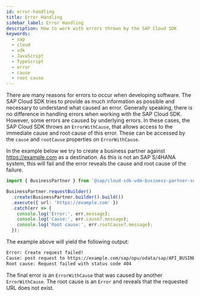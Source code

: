```yaml
---
id: error-handling
title: Error Handling
sidebar_label: Error Handling
description: How to work with errors thrown by the SAP Cloud SDK
keywords:
  - sap
  - cloud
  - sdk
  - JavaScript
  - TypeScript
  - error
  - cause
  - root cause
---
```


There are many reasons for errors to occur when developing software.
The SAP Cloud SDK tries to provide as much information as possible and necessary to understand what caused an error.
Generally speaking, there is no difference in handling errors when working with the SAP Cloud SDK.
However, some errors are caused by underlying errors.
In these cases, the SAP Cloud SDK throws an `ErrorWithCause`, that allows access to the immediate cause and root cause of this error.
These can be accessed by the `cause` and `rootCause` properties on `ErrorWithCause`.

In the example below we try to create a business partner against https://example.com as a destination.
As this is not an SAP S/4HANA system, this will fail and the error reveals the cause and root cause of the failure.

```ts
import { BusinessPartner } from '@sap/cloud-sdk-vdm-business-partner-service';

BusinessPartner.requestBuilder()
  .create(BusinessPartner.builder().build())
  .execute({ url: 'https://example.com' })
  .catch(err => {
    console.log('Error:', err.message);
    console.log('Cause:', err.cause?.message);
    console.log('Root cause:', err.rootCause?.message);
  });
```

The example above will yield the following output:

```bash
Error: Create request failed!
Cause: post request to https://example.com/sap/opu/odata/sap/API_BUSINESS_PARTNER failed!
Root cause: Request failed with status code 404
```

The final error is an `ErrorWithCause` that was caused by another `ErrorWithCause`.
The root cause is an `Error` and reveals that the requested URL does not exist.
